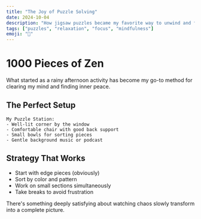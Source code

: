 ```yaml
---
title: "The Joy of Puzzle Solving"
date: 2024-10-04
description: "How jigsaw puzzles became my favorite way to unwind and focus."
tags: ["puzzles", "relaxation", "focus", "mindfulness"]
emoji: "🧩"
---
```


# 1000 Pieces of Zen

What started as a rainy afternoon activity has become my go-to method for clearing my mind and finding inner peace.

## The Perfect Setup

```
My Puzzle Station:
- Well-lit corner by the window
- Comfortable chair with good back support
- Small bowls for sorting pieces
- Gentle background music or podcast
```

## Strategy That Works

- Start with edge pieces (obviously)
- Sort by color and pattern
- Work on small sections simultaneously
- Take breaks to avoid frustration

There's something deeply satisfying about watching chaos slowly transform into a complete picture.